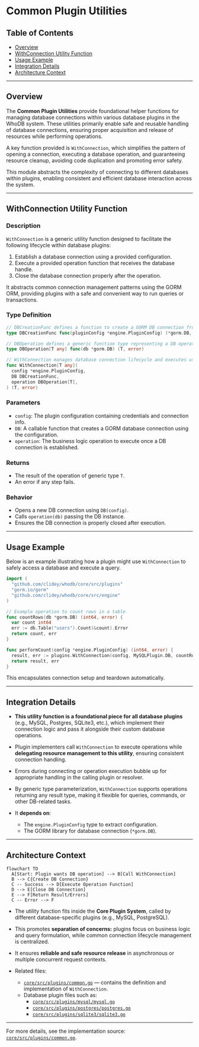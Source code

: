 # Common Plugin Utilities

## Table of Contents

- [Overview](#overview)
- [WithConnection Utility Function](#withconnection-utility-function)
- [Usage Example](#usage-example)
- [Integration Details](#integration-details)
- [Architecture Context](#architecture-context)

---

## Overview

The **Common Plugin Utilities** provide foundational helper functions for managing database connections within various database plugins in the WhoDB system. These utilities primarily enable safe and reusable handling of database connections, ensuring proper acquisition and release of resources while performing operations.

A key function provided is `WithConnection`, which simplifies the pattern of opening a connection, executing a database operation, and guaranteeing resource cleanup, avoiding code duplication and promoting error safety.

This module abstracts the complexity of connecting to different databases within plugins, enabling consistent and efficient database interaction across the system.

---

## WithConnection Utility Function

### Description

`WithConnection` is a generic utility function designed to facilitate the following lifecycle within database plugins:

1. Establish a database connection using a provided configuration.
2. Execute a provided operation function that receives the database handle.
3. Close the database connection properly after the operation.

It abstracts common connection management patterns using the GORM ORM, providing plugins with a safe and convenient way to run queries or transactions.

### Type Definition

```go
// DBCreationFunc defines a function to create a GORM DB connection from a PluginConfig.
type DBCreationFunc func(pluginConfig *engine.PluginConfig) (*gorm.DB, error)

// DBOperation defines a generic function type representing a DB operation that accepts a GORM DB pointer and returns a result and an error.
type DBOperation[T any] func(db *gorm.DB) (T, error)

// WithConnection manages database connection lifecycle and executes user-defined DBOperation.
func WithConnection[T any](
  config *engine.PluginConfig,
  DB DBCreationFunc,
  operation DBOperation[T],
) (T, error)
```

### Parameters

- `config`: The plugin configuration containing credentials and connection info.
- `DB`: A callable function that creates a GORM database connection using the configuration.
- `operation`: The business logic operation to execute once a DB connection is established.

### Returns

- The result of the operation of generic type `T`.
- An error if any step fails.

### Behavior

- Opens a new DB connection using `DB(config)`.
- Calls `operation(db)` passing the DB instance.
- Ensures the DB connection is properly closed after execution.

---

## Usage Example

Below is an example illustrating how a plugin might use `WithConnection` to safely access a database and execute a query.

```go
import (
  "github.com/clidey/whodb/core/src/plugins"
  "gorm.io/gorm"
  "github.com/clidey/whodb/core/src/engine"
)

// Example operation to count rows in a table
func countRows(db *gorm.DB) (int64, error) {
  var count int64
  err := db.Table("users").Count(&count).Error
  return count, err
}

func performCount(config *engine.PluginConfig) (int64, error) {
  result, err := plugins.WithConnection(config, MySQLPlugin.DB, countRows)
  return result, err
}
```

This encapsulates connection setup and teardown automatically.

---

## Integration Details

- **This utility function is a foundational piece for all database plugins** (e.g., MySQL, Postgres, SQLite3, etc.), which implement their connection logic and pass it alongside their custom database operations.

- Plugin implementers call `WithConnection` to execute operations while **delegating resource management to this utility**, ensuring consistent connection handling.

- Errors during connecting or operation execution bubble up for appropriate handling in the calling plugin or resolver.

- By generic type parameterization, `WithConnection` supports operations returning any result type, making it flexible for queries, commands, or other DB-related tasks.

- It **depends on**:
  - The `engine.PluginConfig` type to extract configuration.
  - The GORM library for database connection (`*gorm.DB`).

---

## Architecture Context

```mermaid
flowchart TD
  A[Start: Plugin wants DB operation] --> B[Call WithConnection]
  B --> C{Create DB Connection}
  C -- Success --> D[Execute Operation Function]
  D --> E[Close DB Connection]
  E --> F[Return Result/Errors]
  C -- Error --> F
```

- The utility function fits inside the **Core Plugin System**, called by different database-specific plugins (e.g., MySQL, PostgreSQL).

- This promotes **separation of concerns:** plugins focus on business logic and query formulation, while common connection lifecycle management is centralized.

- It ensures **reliable and safe resource release** in asynchronous or multiple concurrent request contexts.

- Related files:
  - [`core/src/plugins/common.go`](/core/src/plugins/common.go) — contains the definition and implementation of `WithConnection`.
  - Database plugin files such as:
    - [`core/src/plugins/mysql/mysql.go`](/core/src/plugins/mysql/mysql.go)
    - [`core/src/plugins/postgres/postgres.go`](/core/src/plugins/postgres/postgres.go)
    - [`core/src/plugins/sqlite3/sqlite3.go`](/core/src/plugins/sqlite3/sqlite3.go)

---

For more details, see the implementation source: [`core/src/plugins/common.go`](/core/src/plugins/common.go).
